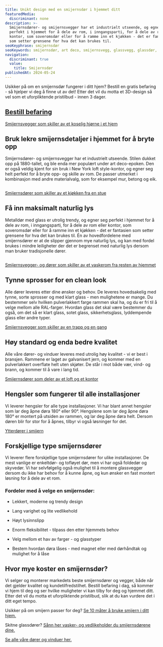 ```yaml
---
title: Unikt design med en smijernsdør i hjemmet ditt
featuredMedia:
  discriminant: none
description: >-
  Smijernsdører- og smijernsvegger har et industrielt utseende, og egner seg
  perfekt i hjemmet for å dele av rom, i inngangsparti, for å dele av rom eller
  kontor, som soveromsdør eller for å ramme inn et kjøkken - det er fantasien
  som setter grensene for hva det kan brukes til.
seoKeyphrase: smijernsdør
seoKeywords: smijernsdør, art deco, smijernsvegg, glassvegg, glassdør, metalldør med glass
navigation:
  discriminant: true
  value:
    title: Smijernsdør
publishedAt: 2024-05-24
---
```

Usikker på om en smijernsdør fungerer i ditt hjem? Bestill en gratis befaring - så hjelper vi deg å finne ut av det! Etter det vil du motta et 3D-design så vel som et uforpliktende pristilbud - innen 3 dager.

## [Bestill befaring](https://www.glass.no/kontakt)

[Smijernsvegger som skiller av et koselig hjørne i et hjem](https://cdn.sanity.io/images/csbn9wp4/transformed-data/fd9d19bb8fa32a4dc61afcef2bf37c216c194408-1024x614.jpg)

## Bruk lekre smijernsdetaljer i hjemmet for å bryte opp

Smijernsdører- og smijernsvegger har et industrielt utseende. Stilen dukket opp på 1880-tallet, og ble enda mer populært under art deco-epoken. Den er også veldig kjent for sin bruk i New York loft style-kontor, og egner seg helt perfekt for å bryte opp- og skille av rom. De passer utmerket i kombinasjon med andre materialvalg, som for eksempel mur, betong og eik.

##

[Smijernsdører som skiller av et kjøkken fra en stue](https://cdn.sanity.io/images/csbn9wp4/transformed-data/b25ee1047ee6d575e88b989ec781fcb96832e699-2000x1000.jpg)

## Få inn maksimalt naturlig lys

Metalldør med glass er utrolig trendy, og egner seg perfekt i hjemmet for å dele av rom, i inngangsparti, for å dele av rom eller kontor, som soveromsdør eller for å ramme inn et kjøkken - det er fantasien som setter grensene for hva det kan brukes til. Én av hovedfordelene med smijernsdører er at de slipper gjennom mye naturlig lys, og kan med fordel brukes i mindre leiligheter der det er begrenset med naturlig lys dersom man bruker tradisjonelle dører.

##

[Smijernsvegger- og dører som skiller av et vaskerom fra resten av hjemmet](https://cdn.sanity.io/images/csbn9wp4/transformed-data/2d59938c04a01ec50e3dae681f4c42bda761524e-2000x1400.jpg)

## Tynne sprosser for en clean look

Alle dører leveres etter dine ønsker og behov. De leveres hovedsakelig med tynne, sorte sprosser og med klart glass - men mulighetene er mange. Du bestemmer selv hvilken pulverlakkert farge rammen skal ha, og du er fri til å velge mellom alle RAL-farger. Hvordan glass det skal være bestemmer du også, om det så er klart glass, sotet glass, sikkerhetsglass, lyddempende glass eller andre typer.

[Smijernsvegger som skiller av en trapp og en gang](https://cdn.sanity.io/images/csbn9wp4/transformed-data/faf9643f51fd62f2103e78ecff944e7991f9085e-2211x1500.jpg)

## Høy standard og enda bedre kvalitet

Alle våre dører- og vinduer leveres med utrolig høy kvalitet - vi er best i bransjen. Rammene er laget av galvanisert jern, og kommer med en pulverlakkert overflate helt uten skjøter. De står i mot både vær, vind- og brann, og kommer til å vare i lang tid.

[Smijernsdører som deler av et loft og et kontor](https://cdn.sanity.io/images/csbn9wp4/transformed-data/664459624679135a0b6cb7107afeff4a865f954c-7220x4060.jpg)

## Hengsler som fungerer til alle installasjoner

Vi leverer hengsler for alle type installasjoner. Vi har blant annet hengsler som lar deg åpne døra 180° eller 90°. Hengslene som lar deg åpne døra 180° er montert på utsiden av rammen, og lar deg åpne døra helt. Dersom døren blir for stor for å åpnes, tilbyr vi også løsninger for det.

[Ytterdører i smijern](https://cdn.sanity.io/images/csbn9wp4/transformed-data/646406033dc3350405f5e03bfe21c2a10b8df676-5486x3765.jpg)

## Forskjellige type smijernsdører

Vi leverer flere forskjellige type smijernsdører for ulike installasjoner. De mest vanlige er enkeltdør- og tofløyet dør, men vi har også foldedør og skyvedør. Vi har selvfølgelig også mulighet til å montere glassvegger dersom du ikke har behov for å kunne åpne, og kun ønsker en fast montert løsning for å dele av et rom.

### Fordeler med å velge en smijernsdør:

* Lekkert, moderne og trendy design

* Lang varighet og lite vedlikehold

* Høyt lysinnslipp

* Enorm fleksibilitet - tilpass den etter hjemmets behov

* Velg mellom et hav av farger - og glasstyper

* Bestem hvordan døra låses - med magnet eller med dørhåndtak og mulighet for å låse

## Hvor mye koster en smijernsdør?

Vi selger og monterer markedets beste smijernsdører og vegger, både når det gjelder kvalitet og kundetilfredstilhet. Bestill befaring i dag, så kommer vi hjem til deg og ser hvilke muligheter vi kan tilby for deg og hjemmet ditt. Etter det vil du motta et uforpliktende pristilbud, slik at du kan vurdere det i ditt eget tempo.

Usikker på om smijern passer for deg? [Se 10 måter å bruke smijern i ditt hjem.](/posts/10-mater-a-bruke-smijern-i-ditt-hjem)

Skitne glassdører? [Sånn her vasker- og vedlikeholder du smijernsdørene dine.](/posts/rengjoring-av-metalldor)

[Se alle våre dører og vinduer her.](/vinduer-og-dorer)
